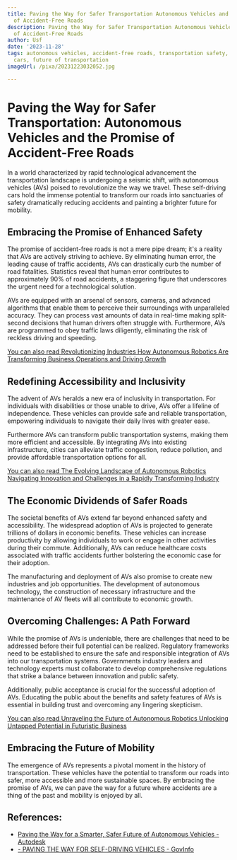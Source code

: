 ```yaml
---
title: Paving the Way for Safer Transportation Autonomous Vehicles and the Promise
  of Accident-Free Roads
description: Paving the Way for Safer Transportation Autonomous Vehicles and the Promise
  of Accident-Free Roads
author: Usf
date: '2023-11-28'
tags: autonomous vehicles, accident-free roads, transportation safety, self-driving
  cars, future of transportation
imageUrl: /pixa/20231223032052.jpg

---
```

# Paving the Way for Safer Transportation:  Autonomous Vehicles and the Promise of Accident-Free Roads

In  a world characterized by rapid technological advancement the transportation landscape is undergoing a seismic shift, with autonomous vehicles (AVs) poised to revolutionize the way we travel. These self-driving cars hold the immense potential to transform our roads into sanctuaries of safety dramatically reducing accidents and painting a brighter future for mobility.

## Embracing the Promise of  Enhanced Safety

The promise of accident-free roads is not a mere pipe dream; it's a reality that AVs  are actively  striving to achieve.  By eliminating human error, the  leading cause of traffic accidents, AVs can  drastically curb  the number of road fatalities. Statistics reveal that  human error contributes to approximately 90% of road accidents, a staggering figure that underscores the urgent  need for a technological solution.

AVs are equipped with an arsenal of sensors,  cameras, and advanced algorithms that enable  them to perceive  their surroundings with unparalleled accuracy.  They  can process vast amounts  of data in  real-time making split-second decisions that human  drivers often struggle with.  Furthermore, AVs are programmed to obey traffic laws diligently, eliminating the risk of reckless driving and  speeding.

[You can also read Revolutionizing Industries How Autonomous Robotics  Are Transforming Business Operations and Driving Growth](Revolutionizing%20Industries%20How%20Autonomous%20Robotics%20Are%20Transforming%20Business%20Operations%20and%20Driving%20Growth)


##  Redefining Accessibility and Inclusivity

The advent of AVs heralds a new era of inclusivity in transportation. For individuals with  disabilities or those unable  to drive, AVs offer a lifeline of independence. These vehicles can provide safe and reliable transportation, empowering individuals to navigate their daily lives with greater ease.

Furthermore AVs can transform public transportation systems, making them more efficient  and accessible. By integrating AVs into existing infrastructure, cities can alleviate traffic congestion, reduce pollution, and  provide affordable transportation options for all.

[You can  also read The Evolving Landscape  of Autonomous Robotics Navigating Innovation  and Challenges in a Rapidly Transforming Industry](The%20Evolving%20Landscape%20of%20Autonomous%20Robotics%20Navigating%20Innovation%20and%20Challenges%20in%20a%20Rapidly%20Transforming%20Industry)


## The Economic Dividends  of Safer Roads

The societal benefits of AVs extend far  beyond enhanced safety and accessibility. The widespread adoption of AVs is  projected to generate trillions of dollars in economic benefits. These vehicles can increase productivity by allowing individuals to work or engage in other activities during  their commute. Additionally, AVs can reduce healthcare costs associated with  traffic accidents further bolstering  the economic case for their adoption.

The manufacturing and deployment of AVs also promise to create new industries and job opportunities.  The development of autonomous technology, the construction of necessary infrastructure and the maintenance of AV fleets  will all contribute to economic growth.

## Overcoming Challenges: A Path Forward

While the promise of  AVs is undeniable, there are challenges that need to be addressed before their full potential  can be realized. Regulatory  frameworks need to be  established to ensure the  safe and responsible integration of AVs into our transportation systems. Governments industry leaders and technology experts must collaborate to develop comprehensive regulations that strike  a balance between innovation  and public safety.

Additionally,  public acceptance is crucial for the successful adoption of AVs. Educating the  public about the benefits and safety features of AVs is essential in building trust and overcoming  any lingering skepticism.

[You can also read Unraveling the Future of  Autonomous  Robotics Unlocking Untapped Potential in Futuristic Business](Unraveling%20the%20Future%20of%20Autonomous%20Robotics%20Unlocking%20Untapped%20Potential%20in%20Futuristic%20Business)


##  Embracing the Future of Mobility

The  emergence  of AVs  represents a pivotal moment in the history of transportation. These vehicles have the potential  to transform our roads into safer, more accessible and more sustainable spaces. By embracing the promise of AVs, we can  pave the way for a future where accidents are a thing of the past  and mobility is enjoyed by  all.

## References:
- [Paving the Way for a Smarter, Safer Future of Autonomous Vehicles - Autodesk](https://www.autodesk.com/design-make/articles/future-of-autonomous-vehicles)
- [- PAVING THE WAY FOR SELF-DRIVING VEHICLES - GovInfo](https://www.govinfo.gov/content/pkg/CHRG-115shrg30767/html/CHRG-115shrg30767.htm)
